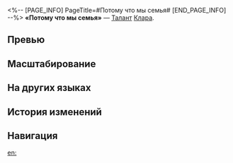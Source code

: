 <%-- [PAGE_INFO]
PageTitle=#Потому что мы семья#
[END_PAGE_INFO] --%>
{{Навык Инфобокс
|Название         = Потому что мы семья
|Изображение      = Навык Потому что мы семья.png
|Персонаж         = Клара
|Тип              = Талант
|Тэг              = Одиночная атака
|УронСтойк        = 10 (основная цель)<br />10
|ЭнергияГен       = 5
|Энергия          = 
|Длительность     = 
|Описание         = Под защитой Сварога получаемый Кларой урон понижается на 10%. Сварог помечает противников, атакующих Клару, Меткой контратаки и проводит {{Доп эффект|Контратаку}}, которая наносит физический урон, равный {{Цвет|Выделенный|80%—176%}} от силы атаки Клары.
|Свойство1        = 
|Масштабирование1 = 
}}
'''«Потому что мы семья»''' — [[Талант]] [[Клара]].

==Превью==
{{Превью
|Файл = Потому что мы семья Превью
}}

==Масштабирование==
{{Масштабирование навыка|тип=Талант
|80%;88%;96%;104%;112%;120%;130%;140%;150%;160%;168%;176%;184%;192%;200%
}}

==На других языках==
{{На других языках
|en   = Because We're Family
|zhs  = 因为我们是家人
|zht  = 因為我們是家人
|ja   = {{Rubi|家族|かぞく}}なんだから
|ko   = 우리는 가족이니까
|es   = Porque somos familia
|fr   = Parce qu'on est une famille
|ru   = Потому что мы семья
|th   = Because We're Family
|vi   = Vì Chúng Ta Là Người Một Nhà
|de   = Weil wir eine Familie sind
|id   = Because We're Family
|pt   = Porque Somos Uma Família
}}

==История изменений==
{{История изменений|3.5}}

==Навигация==
{{Навык Навбокс|Клара}}

[[en:]]